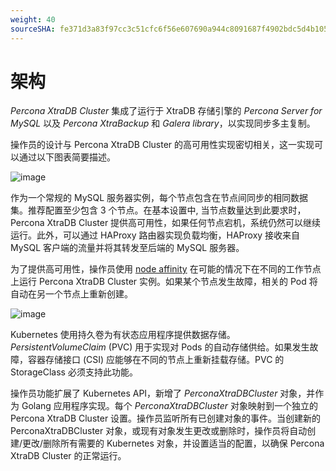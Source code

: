 ```yaml
---
weight: 40
sourceSHA: fe371d3a83f97cc3c51cfc6f56e607690a944c8091687f4902bdc5d4b1051763
---
```


# 架构

*Percona XtraDB Cluster* 集成了运行于 XtraDB 存储引擎的 *Percona Server for MySQL* 以及 *Percona XtraBackup* 和 *Galera library*，以实现同步多主复制。

操作员的设计与 Percona XtraDB Cluster 的高可用性实现密切相关，这一实现可以通过以下图表简要描述。

![image](./assets/replication.svg)

作为一个常规的 MySQL 服务器实例，每个节点包含在节点间同步的相同数据集。推荐配置至少包含 3 个节点。在基本设置中, 当节点数量达到此要求时，Percona XtraDB Cluster 提供高可用性，如果任何节点宕机，系统仍然可以继续运行。此外，可以通过 HAProxy 路由器实现负载均衡，HAProxy 接收来自 MySQL 客户端的流量并将其转发至后端的 MySQL 服务器。

为了提供高可用性，操作员使用 [node affinity](https://kubernetes.io/docs/concepts/configuration/assign-pod-node/#affinity-and-anti-affinity) 在可能的情况下在不同的工作节点上运行 Percona XtraDB Cluster 实例。如果某个节点发生故障，相关的 Pod 将自动在另一个节点上重新创建。

![image](./assets/operator.svg)

Kubernetes 使用持久卷为有状态应用程序提供数据存储。*PersistentVolumeClaim* (PVC) 用于实现对 Pods 的自动存储供给。如果发生故障，容器存储接口 (CSI) 应能够在不同的节点上重新挂载存储。PVC 的 StorageClass 必须支持此功能。

操作员功能扩展了 Kubernetes API，新增了 *PerconaXtraDBCluster* 对象，并作为 Golang 应用程序实现。每个 *PerconaXtraDBCluster* 对象映射到一个独立的 Percona XtraDB Cluster 设置。操作员监听所有已创建对象的事件。当创建新的 PerconaXtraDBCluster 对象，或现有对象发生更改或删除时，操作员将自动创建/更改/删除所有需要的 Kubernetes 对象，并设置适当的配置，以确保 Percona XtraDB Cluster 的正常运行。
